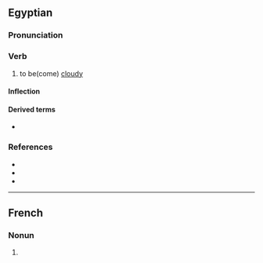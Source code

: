 {{also|GP|.gp}}
==Egyptian==

===Pronunciation===
{{egy-IPA-E}}

===Verb===
{{egy-verb|2-lit|head=<hiero>g:p-mw</hiero>}}

# {{lb|egy|intransitive}} to be(come) [[cloudy]]

====Inflection====
{{egy-conj-2-lit|gp|gpp|intr=1}}

====Derived terms====
* {{l|egy|gp n mw}}

===References===
* {{R:egy:Wb|5|165}}
* {{R:egy:Faulkner|289}}
* {{R:egy:Inflection|547|728}}

----

==French==

===Nonun===
{{head|fr|noun}}

# {{abbreviation of|lang=fr|[[glycoprotéine]]}}
